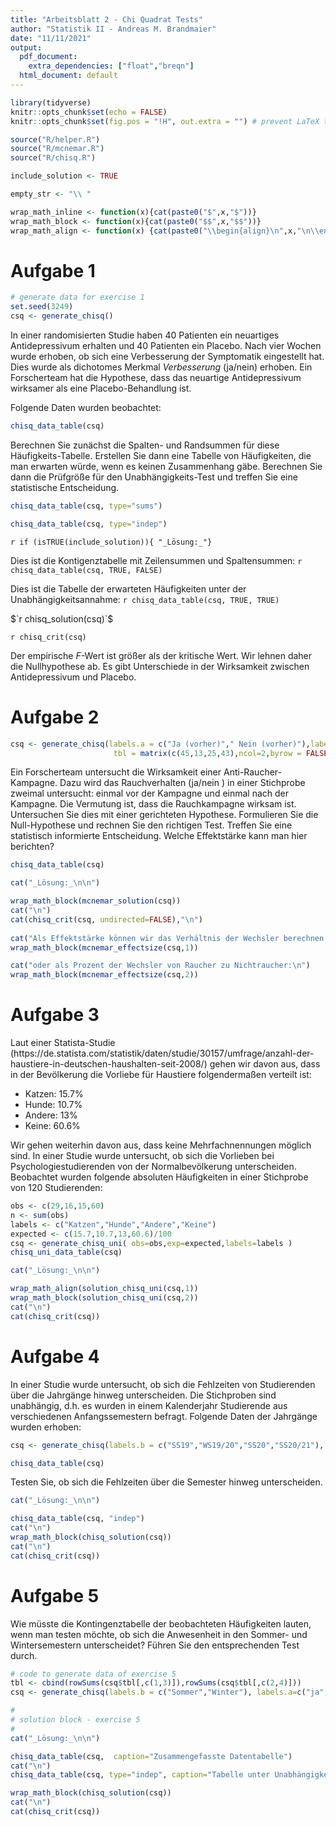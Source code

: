```yaml
---
title: "Arbeitsblatt 2 - Chi Quadrat Tests"
author: "Statistik II - Andreas M. Brandmaier"
date: "11/11/2021"
output:
  pdf_document: 
    extra_dependencies: ["float","breqn"]
  html_document: default
---
```


```r
library(tidyverse)
knitr::opts_chunk$set(echo = FALSE)
knitr::opts_chunk$set(fig.pos = "!H", out.extra = "") # prevent LaTeX tables from floating around

source("R/helper.R")
source("R/mcnemar.R")
source("R/chisq.R")

include_solution <- TRUE

empty_str <- "\\ "

wrap_math_inline <- function(x){cat(paste0("$",x,"$"))}
wrap_math_block <- function(x){cat(paste0("$$",x,"$$"))}
wrap_math_align <- function(x) {cat(paste0("\\begin{align}\n",x,"\n\\end{align}"))}
```


# Aufgabe 1

```r
# generate data for exercise 1
set.seed(3249)
csq <- generate_chisq()
```

In einer randomisierten Studie haben 40 Patienten ein neuartiges Antidepressivum erhalten und 40 Patienten ein Placebo. Nach vier Wochen wurde erhoben, ob sich eine Verbesserung der Symptomatik eingestellt hat. Dies wurde als dichotomes Merkmal _Verbesserung_ (ja/nein) erhoben. Ein Forscherteam hat die Hypothese, dass das neuartige Antidepressivum wirksamer als eine Placebo-Behandlung ist.

Folgende Daten wurden beobachtet:

```r
chisq_data_table(csq)
```


Berechnen Sie zunächst die Spalten- und Randsummen für diese Häufigkeits-Tabelle. Erstellen Sie dann eine Tabelle von Häufigkeiten, die man erwarten würde, wenn es keinen Zusammenhang gäbe. Berechnen Sie dann die Prüfgröße für den Unabhängigkeits-Test und treffen Sie eine statistische Entscheidung.


```r


chisq_data_table(csq, type="sums")

chisq_data_table(csq, type="indep")


```

`r if (isTRUE(include_solution)){ "_Lösung:_"} `

Dies ist die Kontigenztabelle mit Zeilensummen und Spaltensummen:
`r chisq_data_table(csq, TRUE, FALSE)`

Dies ist die Tabelle der erwarteten Häufigkeiten unter der Unabhängigkeitsannahme:
`r chisq_data_table(csq, TRUE, TRUE)`

$`r chisq_solution(csq)`$

`r chisq_crit(csq)`

Der empirische _F_-Wert ist größer als der kritische Wert. Wir lehnen daher die Nullhypothese ab. Es gibt Unterschiede in der Wirksamkeit zwischen Antidepressivum und Placebo.


# Aufgabe 2
```r
csq <- generate_chisq(labels.a = c("Ja (vorher)"," Nein (vorher)"),labels.b=c("Ja (Nachher)","Nein (Nachher)"),
                       tbl = matrix(c(45,13,25,43),ncol=2,byrow = FALSE))

```
Ein Forscherteam untersucht die Wirksamkeit einer Anti-Raucher-Kampagne. Dazu wird das Rauchverhalten (ja/nein ) in einer Stichprobe zweimal untersucht: einmal vor der Kampagne und einmal nach der Kampagne. Die Vermutung ist, dass die Rauchkampagne wirksam ist. Untersuchen Sie dies mit einer gerichteten Hypothese.
Formulieren Sie die Null-Hypothese und rechnen Sie den richtigen Test. Treffen Sie eine statistisch informierte Entscheidung. Welche Effektstärke kann man hier berichten?



```r
chisq_data_table(csq)
```

```r
cat("_Lösung:_\n\n")

wrap_math_block(mcnemar_solution(csq))
cat("\n")
cat(chisq_crit(csq, undirected=FALSE),"\n")
 
cat("Als Effektstärke können wir das Verhältnis der Wechsler berechnen:\n")
wrap_math_block(mcnemar_effectsize(csq,1))

cat("oder als Prozent der Wechsler von Raucher zu Nichtraucher:\n")
wrap_math_block(mcnemar_effectsize(csq,2))
```



# Aufgabe 3

Laut einer Statista-Studie (https://de.statista.com/statistik/daten/studie/30157/umfrage/anzahl-der-haustiere-in-deutschen-haushalten-seit-2008/) gehen wir davon aus, dass in der Bevölkerung die Vorliebe für Haustiere folgendermaßen verteilt ist:

- Katzen: 15.7%
- Hunde: 10.7%
- Andere: 13%
- Keine: 60.6%

Wir gehen weiterhin davon aus, dass keine Mehrfachnennungen möglich sind. In einer Studie wurde untersucht, ob sich die Vorlieben bei Psychologiestudierenden von der Normalbevölkerung unterscheiden. Beobachtet wurden folgende absoluten Häufigkeiten in einer Stichprobe von 120 Studierenden:


```r
obs <- c(29,16,15,60)
n <- sum(obs)
labels <- c("Katzen","Hunde","Andere","Keine")
expected <- c(15.7,10.7,13,60.6)/100
csq <- generate_chisq_uni( obs=obs,exp=expected,labels=labels )
chisq_uni_data_table(csq) 
```

```r
cat("_Lösung:_\n\n")

wrap_math_align(solution_chisq_uni(csq,1))
wrap_math_block(solution_chisq_uni(csq,2))
cat("\n")
cat(chisq_crit(csq))
```


# Aufgabe 4

In einer Studie wurde untersucht, ob sich die Fehlzeiten von Studierenden über die Jahrgänge hinweg unterscheiden. Die Stichproben sind unabhängig, d.h. es wurden in einem Kalenderjahr Studierende aus verschiedenen Anfangssemestern befragt. Folgende Daten der Jahrgänge wurden erhoben:

```r
csq <- generate_chisq(labels.b = c("SS19","WS19/20","SS20","SS20/21"), labels.a=c("ja","nein"),tbl = matrix(c(88,12,95,5, 93,7,95,5), ncol=4))
```

```r
chisq_data_table(csq) 
```

Testen Sie, ob sich die Fehlzeiten über die Semester hinweg unterscheiden.

```r
cat("_Lösung:_\n\n")

chisq_data_table(csq, "indep")
cat("\n")
wrap_math_block(chisq_solution(csq))
cat("\n")
cat(chisq_crit(csq))
```

# Aufgabe 5
Wie müsste die Kontingenztabelle der beobachteten Häufigkeiten lauten, wenn man testen möchte, ob sich die Anwesenheit in den Sommer- und Wintersemestern unterscheidet? Führen Sie den entsprechenden Test durch.

```r
# code to generate data of exercise 5
tbl <- cbind(rowSums(csq$tbl[,c(1,3)]),rowSums(csq$tbl[,c(2,4)]))
csq <- generate_chisq(labels.b = c("Sommer","Winter"), labels.a=c("ja","nein"),tbl=tbl)
```



```r
#
# solution block - exercise 5
#
cat("_Lösung:_\n\n")

chisq_data_table(csq,  caption="Zusammengefasste Datentabelle")
cat("\n")
chisq_data_table(csq, type="indep", caption="Tabelle unter Unabhängigkeitsannahme")

wrap_math_block(chisq_solution(csq))
cat("\n")
cat(chisq_crit(csq))
```

